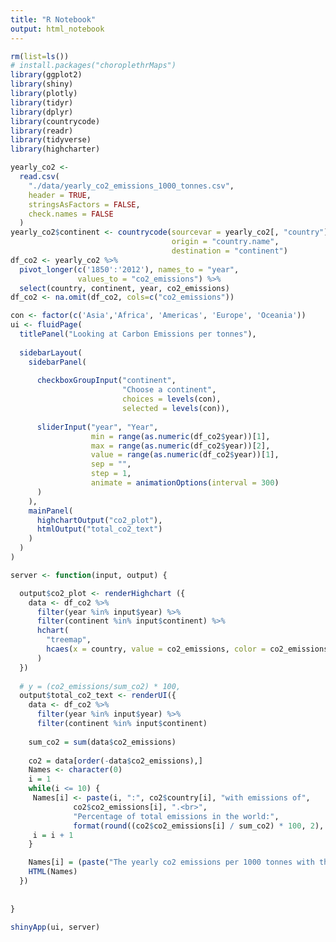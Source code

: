 ```yaml
---
title: "R Notebook"
output: html_notebook
---
```


```r
rm(list=ls())
# install.packages("choroplethrMaps")
library(ggplot2) 
library(shiny)
library(plotly)
library(tidyr)
library(dplyr)
library(countrycode)
library(readr)
library(tidyverse)
library(highcharter) 
```

```r
yearly_co2 <-
  read.csv(
    "./data/yearly_co2_emissions_1000_tonnes.csv",
    header = TRUE,
    stringsAsFactors = FALSE,
    check.names = FALSE
  )
yearly_co2$continent <- countrycode(sourcevar = yearly_co2[, "country"],
                                    origin = "country.name",
                                    destination = "continent")
df_co2 <- yearly_co2 %>%
  pivot_longer(c('1850':'2012'), names_to = "year", 
               values_to = "co2_emissions") %>%
  select(country, continent, year, co2_emissions)
df_co2 <- na.omit(df_co2, cols=c("co2_emissions"))
```

```r
con <- factor(c('Asia','Africa', 'Americas', 'Europe', 'Oceania'))
ui <- fluidPage(
  titlePanel("Looking at Carbon Emissions per tonnes"),
  
  sidebarLayout(
    sidebarPanel(
      
      checkboxGroupInput("continent", 
                         "Choose a continent", 
                         choices = levels(con),
                         selected = levels(con)),
      
      sliderInput("year", "Year",
                  min = range(as.numeric(df_co2$year))[1],
                  max = range(as.numeric(df_co2$year))[2],
                  value = range(as.numeric(df_co2$year))[1],
                  sep = "",
                  step = 1,
                  animate = animationOptions(interval = 300)
      )
    ),
    mainPanel(
      highchartOutput("co2_plot"),
      htmlOutput("total_co2_text")
    )
  )
)
```

```r
server <- function(input, output) {

  output$co2_plot <- renderHighchart ({ 
    data <- df_co2 %>%
      filter(year %in% input$year) %>%
      filter(continent %in% input$continent) %>%
      hchart(
        "treemap", 
        hcaes(x = country, value = co2_emissions, color = co2_emissions)
      )
  })
  
  # y = (co2_emissions/sum_co2) * 100, 
  output$total_co2_text <- renderUI({
    data <- df_co2 %>%
      filter(year %in% input$year) %>%
      filter(continent %in% input$continent)
    
    sum_co2 = sum(data$co2_emissions)
    
    co2 = data[order(-data$co2_emissions),]
    Names <- character(0)
    i = 1
    while(i <= 10) {
     Names[i] <- paste(i, ":", co2$country[i], "with emissions of",
              co2$co2_emissions[i], ".<br>",
              "Percentage of total emissions in the world:", 
              format(round((co2$co2_emissions[i] / sum_co2) * 100, 2), nsmall = 2), "%<br>" )
     i = i + 1
    }

    Names[i] = (paste("The yearly co2 emissions per 1000 tonnes with the selected continents are:", sum_co2, "</br>"))
    HTML(Names)
  })
  
  
}
```

```r
shinyApp(ui, server)
```
